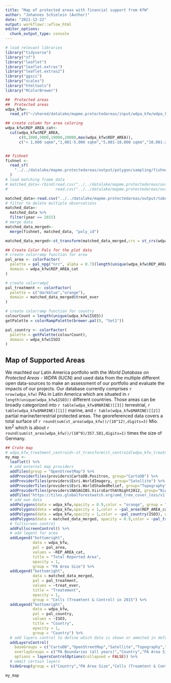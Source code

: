 ```yaml
---
title: "Map of protected areas with financial support from KfW"
author: "Johannes Schielein (Author)"
date: "2021-12-22"
output: workflowr::wflow_html
editor_options:
  chunk_output_type: console
---
```


```r
# load relevant libraries
library("tidyverse")
library("sf")
library("leaflet")
library("leaflet.extras")
library("leaflet.extras2")
library("ggsci")
library("scales")
library("htmltools")
library("RColorBrewer")
```

```r
##  Protected areas
##  Protected areas
wdpa_kfw<-
  read_sf("~/shared/datalake/mapme.protectedareas/input/wdpa_kfw/wdpa_kfw_spatial_latinamerica_2021-02-01_supportedPAs_unique.gpkg")

## create column for area coloring
wdpa_kfw$REP_AREA_cat<-
  cut(wdpa_kfw$REP_AREA,
      c(0,1000,5000,10000,20000,max(wdpa_kfw$REP_AREA)),
      c("< 1,000 sqkm","1,001-5,000 sqkm","5,001-10,000 sqkm","10,001-20,000 sqkm",paste("20,001-",max(wdpa_kfw$REP_AREA)," sqkm",sep="")))


## fishnet
fishnet <-
  read_sf(
    "../../datalake/mapme.protectedareas/output/polygon/sampling/fishnets/fishnet_all_update_Dec-07.gpkg"
  )
# load matching frame data
# matched_data<-rbind(read.csv("../../datalake/mapme.protectedareas/output/tabular/regression_input/matched_panel_2015.csv"),
#                     read.csv("../../datalake/mapme.protectedareas/output/tabular/regression_input/matched_panel_2007.csv"))

matched_data<-read.csv("../../datalake/mapme.protectedareas/output/tabular/regression_input/matched_panel_2015.csv")
# filter to delete multiple observations
matched_data<-
  matched_data %>%
  filter(year == 2015)
# merge data 
matched_data_merged<-
  merge(fishnet, matched_data, "poly_id")

matched_data_merged<-st_transform(matched_data_merged,crs = st_crs(wdpa_kfw))

## Create Color Pals for the plot data
# create colorramp function for area
pal_area <- colorFactor(
  palette = pal_npg("nrc", alpha = 0.7)(length(unique(wdpa_kfw$REP_AREA_cat))),
  domain = wdpa_kfw$REP_AREA_cat
)

# create colorramp2
pal_treatment <- colorFactor(
  palette = c("darkblue","orange"),
  domain = matched_data_merged$treat_ever
)

# create colorramp function for country
colourCount = length(unique(wdpa_kfw$ISO3))
getPalette = colorRampPalette(brewer.pal(9, "Set1"))

pal_country <- colorFactor(
  palette = getPalette(colourCount),
  domain = wdpa_kfw$ISO3
)

```

## Map of Supported Areas

We machted our Latin America portfolio with the *World Database on Protected Areas - WDPA* (IUCN) and used data from the multiple different open data-sources to make an assessment of our portfolio and evaluate the impacts of our projects. Our database currently comprises `r nrow(wdpa_kfw)` PAs in Latin America which are situated in `r length(unique(wdpa_kfw$ISO3))` different countries. Those areas can be broadly categorized into `r table(wdpa_kfw$MARINE)[[3]]` terrestrial, `r table(wdpa_kfw$MARINE)[[1]]` marine, and `r table(wdpa_kfw$MARINE)[[2]]` partial marine/terrestrial protected areas. The georeferenced data covers a total surface of `r round(sum(st_area(wdpa_kfw))/(10^12),digits=3)` Mio. km^2^ which is about `r round(sum(st_area(wdpa_kfw))/(10^9)/357.581,digits=1)` times the size of Germany. 

```r
## Crate map
# wdpa_kfw_treatment_centroid<-st_transform(st_centroid(wdpa_kfw_treatment_centroid),crs = 4326)
my_map <-
  leaflet() %>%
  # add external map providers
  addTiles(group = "OpenStreetMap") %>%
  addProviderTiles(providers$CartoDB.Positron, group="CartoDB") %>%
  addProviderTiles(providers$Esri.WorldImagery, group="Satellite") %>%
  addProviderTiles(providers$Esri.WorldShadedRelief, group="Topography") %>%
  addProviderTiles(providers$NASAGIBS.ViirsEarthAtNight2012, group="Nightlights") %>%
  addTiles("https://tiles.globalforestwatch.org/umd_tree_cover_loss/v1.8/dynamic/{z}/{x}/{y}.png",group="Forest Cover Loss (2001-2020)",attribution = "Hansen, M. C., P. V. Potapov, R. Moore, M. Hancher, S. A. Turubanova, A. Tyukavina, D. Thau, S. V. Stehman, S. J. Goetz, T. R. Loveland, A. Kommareddy, A. Egorov, L. Chini, C. O. Justice, and J. R. G. Townshend. 2013. “High-Resolution Global Maps of 21st-Century Forest Cover Change.” Science 342 (15 November): 850–53. Data available on-line from: http://earthenginepartners.appspot.com/science-2013-global-forest.")%>%
  # add own data
  addPolygons(data = wdpa_kfw,opacity = 0.9,color = "orange", group = "PA Boundaries (all years)",label = ~htmlEscape(NAME),weight = 1)%>%
  addPolygons(data = wdpa_kfw,opacity = 1,color = ~pal_area(REP_AREA_cat), group = "PA Area Size",label = ~htmlEscape(REP_AREA),weight = 1)%>%
  addPolygons(data = wdpa_kfw,opacity = 1,color = ~pal_country(ISO3), group = "Country",label = ~htmlEscape(ISO3),weight = 1)%>%
  addPolygons(data = matched_data_merged, opacity = 0.9,color = ~pal_treatment(treat_ever), group = "Cells (Treamtent & Control) in 2015",label = ~htmlEscape(treat_ever),weight = 1)%>%
  # fullscreen control
  addFullscreenControl() %>%
  # add legent for area
  addLegend("bottomright",
            data = wdpa_kfw,
            pal = pal_area,
            values = ~REP_AREA_cat,
            title = "Total Reported Area",
            opacity = 1,
            group = "PA Area Size") %>% 
  addLegend("bottomright",
            data = matched_data_merged,
            pal = pal_treatment,
            values = ~treat_ever,
            title = "Treatement",
            opacity = 1,
            group = "Cells (Treamtent & Control) in 2015") %>% 
  addLegend("bottomright",
            data = wdpa_kfw,
            pal = pal_country,
            values = ~ISO3,
            title = "Country",
            opacity = 1,
            group = "Country") %>% 
  # add layers control to define which data is shown or ommited in default view
  addLayersControl(
    baseGroups = c("CartoDB","OpenStreetMap","Satellite","Topography","Nightlights","Forest Cover Loss (2001-2020)"), #"Toner",
    overlayGroups = c("PA Boundaries (all years)","Country","PA Area Size","Cells (Treamtent & Control) in 2015"),
    options = layersControlOptions(collapsed = FALSE)) %>%
  # ommit certain layers
  hideGroup(group = c("Country","PA Area Size","Cells (Treamtent & Control) in 2015"))

my_map
```